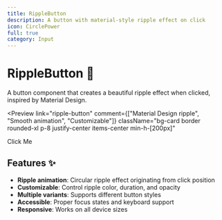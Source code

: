 ```yaml
---
title: RippleButton
description: A button with material-style ripple effect on click
icon: CirclePower
full: true
category: Input
---
```



# RippleButton 🌊

A button component that creates a beautiful ripple effect when clicked, inspired by Material Design.

<Preview
  link="ripple-button"
  comment={["Material Design ripple", "Smooth animation", "Customizable"]}
  className="bg-card border rounded-xl p-8  justify-center items-center min-h-[200px]"
>
  <RippleButton>Click Me</RippleButton>
</Preview>

## Features ✨

- **Ripple animation**: Circular ripple effect originating from click position
- **Customizable**: Control ripple color, duration, and opacity
- **Multiple variants**: Supports different button styles
- **Accessible**: Proper focus states and keyboard support
- **Responsive**: Works on all device sizes

